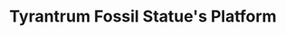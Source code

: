 ---
title: "Tyrantrum Fossil Statue's Platform"
meta_title: "Tyrantrum Fossil Statue's Platform craft"
description: "Craft de Tyrantrum Fossil Statue's Platform"
rank: "s"
draft: false
name: "Tyrantrum Fossil Statue's Platform"
recipe_img: "https://wiki.pokexgames.com/images/4/4b/Fossil_Statue_Platform.png"
level: 103
craft_time: 86400
result: 1
value_npc: 1
ingredients:
  - name: "Corrupted Gold Bar"
    quantity: 30
    item_img: "https://wiki.pokexgames.com/images/9/9d/Corrupted_Gold_Bar.png"
    value_npc: 1
  - name: "Corrupted Cloud"
    quantity: 20
    item_img: "https://wiki.pokexgames.com/images/0/0c/Corrupted-Cloud.gif"
    value_npc: 1
  - name: "Dragon Wings"
    quantity: 10
    item_img: "https://wiki.pokexgames.com/images/f/fa/Dragon_Wings.png"
    value_npc: 1
  - name: "Land Shark Horn"
    quantity: 10
    item_img: "https://wiki.pokexgames.com/images/a/a8/Land_Shark_Horn.png"
    value_npc: 1
  - name: "Cave Nail"
    quantity: 8
    item_img: "https://wiki.pokexgames.com/images/a/af/Cave_Nail.png"
    value_npc: 1
  - name: "Mach Nail"
    quantity: 2
    item_img: "https://wiki.pokexgames.com/images/2/2b/Mach_Nail.png"
    value_npc: 1
---